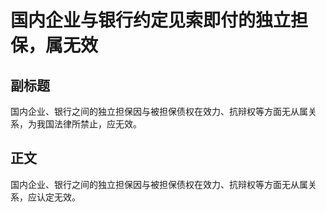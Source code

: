 # 国内企业与银行约定见索即付的独立担保，属无效
## 副标题
国内企业、银行之间的独立担保因与被担保债权在效力、抗辩权等方面无从属关系，为我国法律所禁止，应无效。
## 正文
国内企业、银行之间的独立担保因与被担保债权在效力、抗辩权等方面无从属关系，应认定无效。